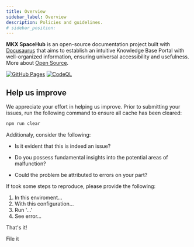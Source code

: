 ```yaml
---
title: Overview
sidebar_label: Overview
description: Policies and guidelines.
# sidebar_position: 
---
```




**MKX SpaceHub** is an open-source documentation project built with [Docusaurus](https://docusaurus.io) that aims to establish an intuitive Knowledge Base Portal with well-organized information, ensuring universal accessibility and usefulness. More about [Open Source](https://opensource.guide/).



[![GitHub Pages](https://github.com/mkeithX/mkeithx.github.io/actions/workflows/deploy.yml/badge.svg)](https://github.com/mkeithX/mkeithx.github.io/actions/workflows/deploy.yml)
[![CodeQL](https://github.com/mkeithX/mkeithx.github.io/actions/workflows/codeql.yml/badge.svg)](https://github.com/mkeithX/mkeithx.github.io/actions/workflows/codeql.yml)

## Help us improve

We appreciate your effort in helping us improve. Prior to submitting your issues, run the following command to ensure all cache has been cleared:

```bash npm2yarn
npm run clear
```

Additionaly, consider the following:

* Is it evident that this is indeed an issue?

* Do you possess fundamental insights into the potential areas of malfunction?

* Could the problem be attributed to errors on your part?

If took some steps to reproduce, please provide the following:

1. In this enviroment...
2. With this configuration...
3. Run '...'
4. See error...

That's it!

File it 









<Contributing/>